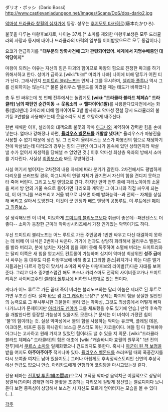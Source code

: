 ダリオ・ボッシ（Dario Bossi）
http://www.castlevaniadungeon.net/Images/Scans/DoS/dos-dario2.jpg

[[악마성 드라큘라 창월의 십자가]]에 등장. 성우는 [[후지모토 타카히로]](藤本たかひろ).

불꽃을 다루는 마왕후보자로, 나이는 37세.[* 소마를 제외한 마왕후보생은 모두 드라큘라의 사망과 동시에 태어나 드라큘라의 마력의 일부를 이어받았으므로 모두 동갑이다.]

요코가 언급하기를 '''"대부분의 방화사건에 그가 관련되어있어. 세계에서 지명수배중인 대악당이지"'''

마왕이 되려는 이유는 자신의 힘은 파괴의 힘이므로 마왕의 힘으로 진정한 파괴를 하기 위해서하고 한다. 성미가 급하고 [wiki:"바보" 머리가 나빠] 나이에 비해 말투가 어린 티가 난다. 그래서인지 [[드미트리 블리노프]]는 언제나 그를 무시하며, [[셀리아 폴투나]] 역시 그를 신뢰하지는 않는다.[* 물론 율리우스 벨몬드를 이겼을 때는 태도가 바뀌었다.]

총 두 번 싸우는데 첫 번째 전투에서는 놀랍게도 '''[wiki:"드라큘라 블라드 체페슈" 드라큘라] 님의 패턴인 순간이동''' → '''웃음소리''' → '''헬파이어(1발)'''를 사용한다!2차전에서는 화룡(샐러맨더) 2마리에 더해 헬파이어도 3발 발사하고 악마성 전설 당시 드라큘라의 불기둥 3연발을 사용해오는데 웃음소리도 세번 호탕하게 내주신다.

한번 패배한 이후, 셀리아의 대책으로 불꽃의 악마 [[아그니]]와 계약하여 강력한 힘을 손에 넣는다. 얼마나 강해졌나 하면, '''[[율리우스 벨몬드]]를 개발살 냈다!'''[* 율리우스가 마봉진을 사용할 수 없기 때문에 생긴 일. 그 전까지 율리우스는 보스가 마봉진의 힘으로 재생하기 전에 박살냈는데 다리오의 경우는 힘의 근원인 아그니가 몸속에 있던 상태인지라 박살 낼 수가 없어서 재생력을 당해낼 수 없었던 것.]
이후 악마성 최상층 옥좌의 방에서 소마를 기다린다. 사실상 [[최종보스]]라 봐도 무방하겠다.

사실 여기서 벌어지는 2차전의 내용 자체에 따라 분기가 갈린다.
2차전에서도 평범하게 다리오를 쓰러뜨릴 경우, 아그니와의 연결 자체가 끊기면서 자신의 힘을 견디지 못하고 타 죽어 버린다. 그리고 노멀 엔딩으로 간다.
하지만 만약 전투 중에 파라노이아의 소울을 써서 방 안의 거울 속으로 들어가면 다리오와 계약한 그 아그니와 직접 싸우게 되는데, 이 아그니를 쓰러뜨리고 거울 밖으로 나오면 아예 발화능력--과 전의-- 자체를 상실해 버리고 살아서 도망친다. 이것이 굿 엔딩과 배드 엔딩의 공통루트. 이 루트에선 [[페이크 최종보스]].

잘 생각해보면 이 녀셕, 미묘하게 [[드미트리 블리노프]]보다 취급이 좋은데--패션센스도 더 좋다-- 소마가 등장한 근미래 악마성시리즈에서 가장 인기있는 악역이기도 하다.

우선 드미트리 블리노프는 어느 루트로 가든 주인공과 1번만 싸우고 다신 대결하지 못하는 데 비해 이 녀석은 2번이나 싸운다. 거기에 전과도 상당히 화려해서 율리우스 벨몬드를 발라 버리고, 분에 넘치는 자신의 힘을 제어 못해 폭주하여 소멸해 버리는 드미트리와는 달리 이쪽은 새 힘을 얻고서도 컨트롤이 가능하며 심지어 악마성 최상위인 '''성주 급'''에서 싸우는 등 대우도 다른 마왕후보에 비해 좋고 [그라함 존스|뒤치기나 하는 다른 떨거지들과는] 다르게 정당히 맞서서 소마와 싸우는 마왕후보의 라이벌(?)다운 자태를 보여준다. 그리고 다소 중2병스럽긴 해도 포스나 카리스마도 전작의 사이비종교가나 드미트리혹은 사이비교주인 [[셀리아 폴투나]]에 비하면 나름대로 있는 편이다.

게다가 어느 루트로 가든 끝내 죽어 버리는 블리노프와는 달리 이놈은 제대로 된 루트로 가면 무조건 산다. 설마 [[바보]] 겸 [[개그 캐릭터]] 보정?[* 문제는 파괴의 힘을 상실한 일반인의 능력으로 그 무시무시한 괴물들이 몰려 있는 악마성, 그것도 최상층에서 어떻게 빠져나가느냐가 문제이지만 [[아리카도 겐야]]가 그를 체포했을 수도 있기에 안습.] 만약 후속작을 개발한다면 등장할 가능성이 있을지도 모른다.[* 문제는 이 녀석이 가졌던 힘이 '불'의 힘이라는 것. 실상 악마성에서 불의 힘을 사용하는 악마는 유코백, 플레임 데몬, 아크데몬, 비프론 등등 하나같이 보스급 몬스터도 아닌 자코들이다. 얘들 힘 다 합쳐봐야 아그니는 고사하고 원래 가지고 있었던 힘이라도 낼 수 있을 지 의문. [wiki:"드라큘라 블라드 체페슈" 드라큘라]의 힘은 애초에 [wiki:"캐슬바니아 효월의 원무곡" 1년 전의 전투]에서 [[쿠르스 소마]]와 일체화했으니 건드리지도 못한다. 혹시나 [[아군이 된 적 보정]]을 받을 여지도 '''아주아주아주''' 적게나마 있다. [[율리우스 벨몬드]]를 쓰러뜨릴 때의 폭풍간지를 다시 보여줄 여지도 남아 있을지도.] 그러나 아쉽게도 후속정식스토리인 신연의 추상곡에선 언급도 없으니 안습. 아리카도에게 연행되어 코렁탕을 마시고있는것 같다.

전용 테마는 [http://www.youtube.com/watch?v=t8H0ZicUr_k&nofeather=True 진홍빛 투혼(緋の闘魂)]으로서 고딕풍 악마성 음악치곤 이질적으로 상당히 정열적(?)이며 경쾌한 데다 불꽃을 조종하는 다리오에 걸맞게 정신없는 멜로디이다 보니 듣다 보면 중독성이 상당해서 보스전 시 자신도 모르게 얻어터지는 모습을 볼 수 있다(…).

[[각주]]
